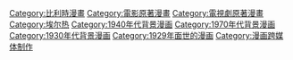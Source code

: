 {{Catnav|頁面分類|各種主題的頁面分類|按國家分類|各國文化|各國漫畫|比利時漫畫}}
{{Commons category|Tintin}}

[[Category:比利時漫畫|Category:比利時漫畫]]
[[Category:電影原著漫畫|Category:電影原著漫畫]]
[[Category:電視劇原著漫畫|Category:電視劇原著漫畫]]
[[Category:埃尔热|Category:埃尔热]]
[[Category:1940年代背景漫画|Category:1940年代背景漫画]]
[[Category:1970年代背景漫画|Category:1970年代背景漫画]]
[[Category:1930年代背景漫画|Category:1930年代背景漫画]]
[[Category:1929年面世的漫画|Category:1929年面世的漫画]]
[[Category:漫画跨媒体制作|Category:漫画跨媒体制作]]